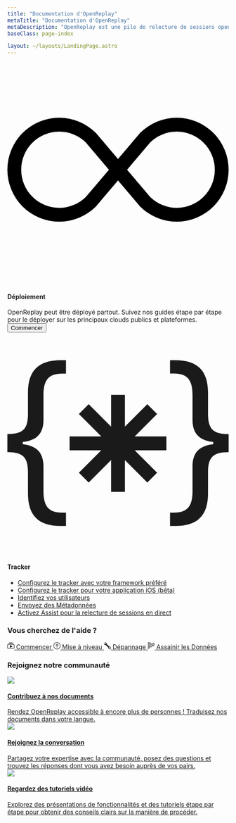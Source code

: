 ```yaml
---
title: "Documentation d'OpenReplay"
metaTitle: "Documentation d'OpenReplay"
metaDescription: "OpenReplay est une pile de relecture de sessions open source et auto-hébergée qui vous permet de voir ce que les utilisateurs font sur votre application web, vous aidant à résoudre les problèmes plus rapidement."
baseClass: page-index

layout: ~/layouts/LandingPage.astro
---
```



<div class="col-span-12 card mt-0">
	<div class="relative border text-left">
		<div class="relative flex flex-col gap-3">
			<div class="flex items-center gap-3">
				<div class="shrink-0 theme-icon w-8 h-8 flex items-center justify-center rounded">
					<svg xmlns="http://www.w3.org/2000/svg" fill="var(--theme-accent-full)" class="bi bi-infinity" viewBox="0 0 16 16">
						<path d="M5.68 5.792 7.345 7.75 5.681 9.708a2.75 2.75 0 1 1 0-3.916ZM8 6.978 6.416 5.113l-.014-.015a3.75 3.75 0 1 0 0 5.304l.014-.015L8 8.522l1.584 1.865.014.015a3.75 3.75 0 1 0 0-5.304l-.014.015L8 6.978Zm.656.772 1.663-1.958a2.75 2.75 0 1 1 0 3.916L8.656 7.75Z"/>
					</svg>
				</div>
				<h4>Déploiement</h4>
			</div>
			<span class="flex-grow">OpenReplay peut être déployé partout. Suivez nos guides étape par étape pour le déployer sur les principaux clouds publics et plateformes.</span>
		</div>
		<div class="mt-6">
			<div class="hidden">
				<button class="relative inline-flex items-center space-x-2 text-center rounded px-3 py-2" type="button">
					<span class="truncate">Commencer</span>
				</button>
			</div>
			<div class="grid grid-cols-2 md:grid-cols-4 gap-3">
				<IconText url="/deployment/deploy-aws" title="AWS" />
				<IconText url="/deployment/deploy-azure" title="Azure" />
				<IconText url="/deployment/deploy-gcp" title="GCP" />
				<IconText url="/deployment/deploy-digitalocean" title="Digital Ocean" />
			</div>
		</div>
	</div>
</div>

<div class="col-span-12 card">
	<div class="relative border text-left">
		<div class="relative flex flex-col gap-6">
			<div class="flex items-center gap-3">
				<div class="shrink-0 theme-icon w-8 h-8 flex items-center justify-center rounded">
					<svg xmlns="http://www.w3.org/2000/svg" fill="currentColor" class="bi bi-braces-asterisk" viewBox="0 0 16 16">
						<path fill-rule="evenodd" d="M1.114 8.063V7.9c1.005-.102 1.497-.615 1.497-1.6V4.503c0-1.094.39-1.538 1.354-1.538h.273V2h-.376C2.25 2 1.49 2.759 1.49 4.352v1.524c0 1.094-.376 1.456-1.49 1.456v1.299c1.114 0 1.49.362 1.49 1.456v1.524c0 1.593.759 2.352 2.372 2.352h.376v-.964h-.273c-.964 0-1.354-.444-1.354-1.538V9.663c0-.984-.492-1.497-1.497-1.6ZM14.886 7.9v.164c-1.005.103-1.497.616-1.497 1.6v1.798c0 1.094-.39 1.538-1.354 1.538h-.273v.964h.376c1.613 0 2.372-.759 2.372-2.352v-1.524c0-1.094.376-1.456 1.49-1.456v-1.3c-1.114 0-1.49-.362-1.49-1.456V4.352C14.51 2.759 13.75 2 12.138 2h-.376v.964h.273c.964 0 1.354.444 1.354 1.538V6.3c0 .984.492 1.497 1.497 1.6ZM7.5 11.5V9.207l-1.621 1.621-.707-.707L6.792 8.5H4.5v-1h2.293L5.172 5.879l.707-.707L7.5 6.792V4.5h1v2.293l1.621-1.621.707.707L9.208 7.5H11.5v1H9.207l1.621 1.621-.707.707L8.5 9.208V11.5h-1Z"/>
					</svg>
				</div>
				<h4>Tracker</h4>
			</div>
		</div>
		<div class="mt-4">
			<ul class="ml-4 pl-0">
				<li>
					<a href="/using-or/">Configurez le tracker avec votre framework préféré</a>
				</li>
				<li>
					<a href="/ios-sdk/init">Configurez le tracker pour votre application iOS (bêta)</a>
				</li>
				<li>
					<a href="/installation/identify-user/">Identifiez vos utilisateurs</a>
				</li>
				<li>
					<a href="/installation/metadata/">Envoyez des Métadonnées</a>
				</li>
				<li>
					<a href="/plugins/assist/">Activez Assist pour la relecture de sessions en direct</a>
				</li>
			</ul>
		</div>
	</div>
</div>

<div class="card gradient-bg">
	<h3 class="mb-4">Vous cherchez de l'aide ?</h3>
	<div class="grid grid-cols-2 md:grid-cols-2 xl:grid-cols-4 gap-3 pt mt-4">
		<a href="/getting-started/" class="card flex flex-col justify-center p-2 py-4 gap-2 no-decoration">
			<svg xmlns="http://www.w3.org/2000/svg" width="16" height="16" fill="currentColor" class="bi bi-collection-play" viewBox="0 0 16 16"><path d="M2 3a.5.5 0 0 0 .5.5h11a.5.5 0 0 0 0-1h-11A.5.5 0 0 0 2 3zm2-2a.5.5 0 0 0 .5.5h7a.5.5 0 0 0 0-1h-7A.5.5 0 0 0 4 1zm2.765 5.576A.5.5 0 0 0 6 7v5a.5.5 0 0 0 .765.424l4-2.5a.5.5 0 0 0 0-.848l-4-2.5z"></path><path d="M1.5 14.5A1.5 1.5 0 0 1 0 13V6a1.5 1.5 0 0 1 1.5-1.5h13A1.5 1.5 0 0 1 16 6v7a1.5 1.5 0 0 1-1.5 1.5h-13zm13-1a.5.5 0 0 0 .5-.5V6a.5.5 0 0 0-.5-.5h-13A.5.5 0 0 0 1 6v7a.5.5 0 0 0 .5.5h13z"></path></svg>
			<span>Commencer</span>
		</a>
		<a href="/deployment/upgrade/" class="card flex flex-col justify-center p-2 py-4 gap-2 no-decoration">
			<svg xmlns="http://www.w3.org/2000/svg" width="16" height="16" fill="currentColor" class="bi bi-arrow-up-circle" viewBox="0 0 16 16"> <path fill-rule="evenodd" d="M1 8a7 7 0 1 0 14 0A7 7 0 0 0 1 8zm15 0A8 8 0 1 1 0 8a8 8 0 0 1 16 0zm-7.5 3.5a.5.5 0 0 1-1 0V5.707L5.354 7.854a.5.5 0 1 1-.708-.708l3-3a.5.5 0 0 1 .708 0l3 3a.5.5 0 0 1-.708.708L8.5 5.707V11.5z"/></svg>
			<span>Mise à niveau</span>
		</a>
		<a href="/troubleshooting" class="card flex flex-col justify-center p-2 py-4 gap-2 no-decoration">
			<svg xmlns="http://www.w3.org/2000/svg" width="16" height="16" fill="currentColor" class="bi bi-wrench" viewBox="0 0 16 16"> <path d="M.102 2.223A3.004 3.004 0 0 0 3.78 5.897l6.341 6.252A3.003 3.003 0 0 0 13 16a3 3 0 1 0-.851-5.878L5.897 3.781A3.004 3.004 0 0 0 2.223.1l2.141 2.142L4 4l-1.757.364L.102 2.223zm13.37 9.019.528.026.287.445.445.287.026.529L15 13l-.242.471-.026.529-.445.287-.287.445-.529.026L13 15l-.471-.242-.529-.026-.287-.445-.445-.287-.026-.529L11 13l.242-.471.026-.529.445-.287.287-.445.529-.026L13 11l.471.242z"/></svg>
			<span>Dépannage</span>
		</a>
		<a href="/installation/sanitize-data/" class="card flex flex-col justify-center p-2 py-4 gap-2 no-decoration">
			<svg xmlns="http://www.w3.org/2000/svg" width="16" height="16" fill="currentColor" class="bi bi-body-text" viewBox="0 0 16 16"> <path fill-rule="evenodd" d="M0 .5A.5.5 0 0 1 .5 0h4a.5.5 0 0 1 0 1h-4A.5.5 0 0 1 0 .5Zm0 2A.5.5 0 0 1 .5 2h7a.5.5 0 0 1 0 1h-7a.5.5 0 0 1-.5-.5Zm9 0a.5.5 0 0 1 .5-.5h5a.5.5 0 0 1 0 1h-5a.5.5 0 0 1-.5-.5Zm-9 2A.5.5 0 0 1 .5 4h3a.5.5 0 0 1 0 1h-3a.5.5 0 0 1-.5-.5Zm5 0a.5.5 0 0 1 .5-.5h5a.5.5 0 0 1 0 1h-5a.5.5 0 0 1-.5-.5Zm7 0a.5.5 0 0 1 .5-.5h3a.5.5 0 0 1 0 1h-3a.5.5 0 0 1-.5-.5Zm-12 2A.5.5 0 0 1 .5 6h6a.5.5 0 0 1 0 1h-6a.5.5 0 0 1-.5-.5Zm8 0a.5.5 0 0 1 .5-.5h5a.5.5 0 0 1 0 1h-5a.5.5 0 0 1-.5-.5Zm-8 2A.5.5 0 0 1 .5 8h5a.5.5 0 0 1 0 1h-5a.5.5 0 0 1-.5-.5Zm7 0a.5.5 0 0 1 .5-.5h7a.5.5 0 0 1 0 1h-7a.5.5 0 0 1-.5-.5Zm-7 2a.5.5 0 0 1 .5-.5h8a.5.5 0 0 1 0 1h-8a.5.5 0 0 1-.5-.5Zm0 2a.5.5 0 0 1 .5-.5h4a.5.5 0 0 1 0 1h-4a.5.5 0 0 1-.5-.5Zm0 2a.5.5 0 0 1 .5-.5h2a.5.5 0 0 1 0 1h-2a.5.5 0 0 1-.5-.5Z"/> </svg>
			<span>Assainir les Données</span>
		</a>
	</div>
</div>

<div class="grid grid-cols-1 md:grid-cols-12 gap-6">
	<ORCard 
	url="/plugins/" 
	title="Plugins" 
	description="Intégrez avec d'autres bibliothèques et suivez l'état de votre application avec des plugins comme Redux et Pinia."
	width="50"
	btnText="En savoir plus"
	/>
	<ORCard 
	url="/integrations/" 
	title="Integrations" 
	description="Intégrez OpenReplay dans vos flux de travail pour optimiser la gestion de vos données et améliorer la collaboration."
	width="50"
	btnText="En savoir plus"
	/>
	<ORCard 
	url="/configuration/" 
	title="Administration"
	description="Étendez votre instance OpenReplay en configurant un stockage externe, supprimez l'enregistrement de la base de données et sécurisez votre installation."
	width="50"
	btnText="En savoir plus"
	/>
	<ORCard 
	url="/installation/" 
	title="How-Tos"
	description="Effectuez des opérations avancées avec OpenReplay. Téléchargez des sourcemaps, envoyez des événements personnalisés et signalez des erreurs d'application."
	width="50"
	btnText="En savoir plus"
	/>
</div>

<div class="card">
	<h3>Rejoignez notre communauté</h3>
	<div class="grid grid-cols-1 md:grid-cols-3 gap-3 pt-4">
		<a class="card hover-bg" href="https://github.com/openreplay/documentation">
			<div class="relative flex flex-col gap-3 p-4">
				<div class="flex items-top gap-3">
					<div class="shrink-0 w-7 h-7 flex items-center justify-center rounded  border-0">
						<img class="border-0 w-7" src="/landing-icons/icn-edit.svg" />
					</div>
					<h4>Contribuez à nos documents</h4>
				</div>
				<span class="flex-grow text-sm">Rendez OpenReplay accessible à encore plus de personnes ! Traduisez nos documents dans votre langue.</span>
			</div>
		</a>
		<a class="card bg-slack hover-bg" href="https://openreplay.slack.com/">
			<div class="relative flex flex-col gap-3 p-4">
				<div class="flex items-top gap-3">
					<div class="shrink-0 w-8 h-8 flex items-center justify-center rounded border-0">
						<img class="border-0 w-8" src="/landing-icons/icn-slack.svg" />
					</div>
					<h4>Rejoignez la conversation</h4>
				</div>
				<span class="flex-grow text-sm">Partagez votre expertise avec la communauté, posez des questions et trouvez les réponses dont vous avez besoin auprès de vos pairs.</span>
			</div>
		</a>
		<a class="card bg-youtube hover-bg" href="https://www.youtube.com/@openreplay">
			<div class="relative flex flex-col gap-3 p-4">
				<div class="flex items-top gap-3">
					<div class="shrink-0 w-8 h-8 flex items-center justify-center rounded border-0">
						<img class="border-0 w-8" src="/landing-icons/icn-youtube.svg" />
					</div>
						<h4>Regardez des tutoriels vidéo</h4>
					</div>
				<span class="flex-grow text-sm">Explorez des présentations de fonctionnalités et des tutoriels étape par étape pour obtenir des conseils clairs sur la manière de procéder.</span>
			</div>
		</a>
	</div>
</div>
